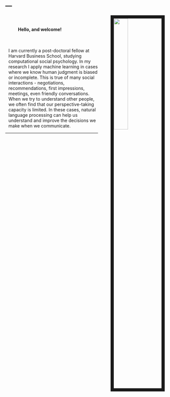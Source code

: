---
---

<link rel="stylesheet" href="styles.css" type="text/css">

<img src="images/mikeface.jpg" style="width:30%; border:10px solid; margin-right: 0px; margin-left: 40px" align="right">
<br/>
<h4 style="margin-left: 40px">Hello, and welcome!</h4>
<br/>
<div style="margin-left: 10px">
I am currently a post-doctoral fellow at Harvard Business School, studying computational social psychology. In my research I apply machine learning in cases where we know human judgment is biased or incomplete. This is true of many social interactions - negotiations, recommendations, first impressions, meetings, even friendly conversations. When we try to understand other people, we often find that our perspective-taking capacity is limited. In these cases, natural language processing can help us understand and improve the decisions we make when we communicate.
</div>
***
